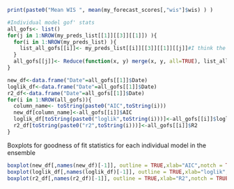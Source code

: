 

```r
print(paste0("Mean WIS ", mean(my_forecast_scores[,"wis"]$wis) ) )

#Individual model gof' stats
all_gofs<- list()
for(j in 1:NROW(my_preds_list[[1]][[3]][[1]]) ){
  for(i in 1:NROW(my_preds_list) ){
    list_all_gofs[[i]]<- my_preds_list[[i]][[3]][[1]][[j]]#I think the very last[[1]] is for the state
  }
  all_gofs[[j]]<- Reduce(function(x, y) merge(x, y, all=TRUE), list_all_gofs)
}

new_df<-data.frame("Date"=all_gofs[[1]]$Date)
loglik_df<-data.frame("Date"=all_gofs[[1]]$Date)
r2_df<-data.frame("Date"=all_gofs[[1]]$Date)
for(i in 1:NROW(all_gofs)){
  column_name<- toString(paste0("AIC",toString(i)))
  new_df[column_name]<-all_gofs[[i]]$AIC
  loglik_df[toString(paste0("loglik",toString(i)))]<-all_gofs[[i]]$loglik
  r2_df[toString(paste0("r2",toString(i)))]<-all_gofs[[i]]$R2
}

```
Boxplots for goodness of fit statistics for each individual model in the ensemble 
```r

boxplot(new_df[,names(new_df)[-1]], outline = TRUE,xlab="AIC",notch = TRUE)
boxplot(loglik_df[,names(loglik_df)[-1]], outline = TRUE,xlab="loglik",notch = TRUE)
boxplot(r2_df[,names(r2_df)[-1]], outline = TRUE,xlab="R2",notch = TRUE)



```
